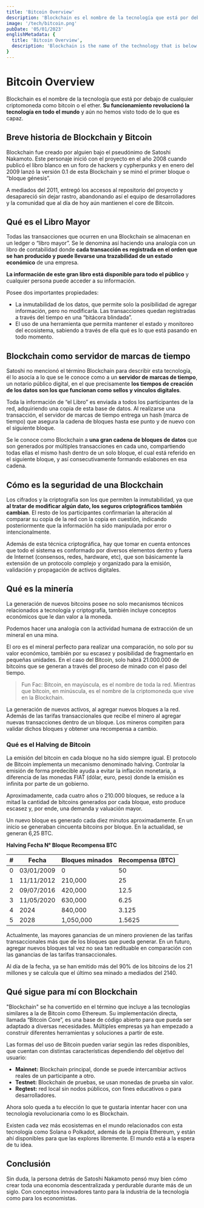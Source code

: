 ```yaml
---
title: 'Bitcoin Overview'
description: 'Blockchain es el nombre de la tecnología que está por debajo de cualquier criptomoneda como bitcoin o el ether. Su funcionamiento revolucionó la tecnología en todo el mundo y aún no hemos visto todo de lo que es capaz.'
image: '/tech/bitcoin.png'
pubDate: '05/01/2023'
englishMetadata: {
  title: 'Bitcoin Overview',
  description: 'Blockchain is the name of the technology that is below any cryptocurrency such as bitcoin or ether. Its operation revolutionized technology around the world and we have not yet seen everything it is capable of.'
}
---
```


# Bitcoin Overview

Blockchain es el nombre de la tecnología que está por debajo de cualquier criptomoneda como bitcoin o el ether. **Su funcionamiento revolucionó la tecnología en todo el mundo** y aún no hemos visto todo de lo que es capaz.

## Breve historia de Blockchain y Bitcoin

Blockchain fue creado por alguien bajo el pseudónimo de Satoshi Nakamoto. Este personaje inició con el proyecto en el año 2008 cuando publicó el libro blanco en un foro de hackers y cypherpunks y en enero del 2009 lanzó la versión 0.1 de esta Blockchain y se minó el primer bloque o “bloque génesis”.

A mediados del 2011, entregó los accesos al repositorio del proyecto y desapareció sin dejar rastro, abandonando así el equipo de desarrolladores y la comunidad que al día de hoy aún mantienen el core de Bitcoin.

## Qué es el Libro Mayor

Todas las transacciones que ocurren en una Blockchain se almacenan en un ledger o “libro mayor”. Se le denomina así haciendo una analogía con un libro de contabilidad donde **cada transacción es registrada en el orden que se han producido y puede llevarse una trazabilidad de un estado económico** de una empresa.

**La información de este gran libro está disponible para todo el público** y cualquier persona puede acceder a su información.

Posee dos importantes propiedades:

- La inmutabilidad de los datos, que permite solo la posibilidad de agregar información, pero no modificarla. Las transacciones quedan registradas a través del tiempo en una “bitácora blindada”.
- El uso de una herramienta que permita mantener el estado y monitoreo del ecosistema, sabiendo a través de ella qué es lo que está pasando en todo momento.

## Blockchain como servidor de marcas de tiempo

Satoshi no mencionó el término Blockchain para describir esta tecnología, él lo asocia a lo que se le conoce como a un **servidor de marcas de tiempo**, un notario público digital, en el que precisamente **los tiempos de creación de los datos son los que funcionan como sellos y vínculos digitales**.

Toda la información de “el Libro” es enviada a todos los participantes de la red, adquiriendo una copia de esta base de datos. Al realizarse una transacción, el servidor de marcas de tiempo entrega un hash (marca de tiempo) que asegura la cadena de bloques hasta ese punto y de nuevo con el siguiente bloque.

Se le conoce como Blockchain a **una gran cadena de bloques de datos** que son generados por múltiples transacciones en cada uno, compartiendo todas ellas el mismo hash dentro de un solo bloque, el cual está referido en el siguiente bloque, y así consecutivamente formando eslabones en esa cadena.

## Cómo es la seguridad de una Blockchain

Los cifrados y la criptografía son los que permiten la inmutabilidad, ya que **al tratar de modificar algún dato, los seguros criptográficos también cambian**. El resto de los participantes confirmarían la alteración al comparar su copia de la red con la copia en cuestión, indicando posteriormente que la información ha sido manipulada por error o intencionalmente.

Además de esta técnica criptográfica, hay que tomar en cuenta entonces que todo el sistema es conformado por diversos elementos dentro y fuera de Internet (consensos, redes, hardware, etc), que son básicamente la extensión de un protocolo complejo y organizado para la emisión, validación y propagación de activos digitales.

## Qué es la minería

La generación de nuevos bitcoins posee no solo mecanismos técnicos relacionados a tecnología y criptografía, también incluye conceptos económicos que le dan valor a la moneda.

Podemos hacer una analogía con la actividad humana de extracción de un mineral en una mina.

El oro es el mineral perfecto para realizar una comparación, no solo por su valor económico, también por su escasez y posibilidad de fragmentarlo en pequeñas unidades. En el caso del Bitcoin, solo habrá 21.000.000 de bitcoins que se generan a través del proceso de minado con el paso del tiempo.

> Fun Fac: Bitcoin, en mayúscula, es el nombre de toda la red. Mientras que bitcoin, en minúscula, es el nombre de la criptomoneda que vive en la Blockchain.

La generación de nuevos activos, al agregar nuevos bloques a la red. Además de las tarifas transaccionales que recibe el minero al agregar nuevas transacciones dentro de un bloque. Los mineros compiten para validar dichos bloques y obtener una recompensa a cambio.

### Qué es el Halving de Bitcoin

La emisión del bitcoin en cada bloque no ha sido siempre igual. El protocolo de Bitcoin implementa un mecanismo denominado halving. Controlar la emisión de forma predecible ayuda a evitar la inflación monetaria, a diferencia de las monedas FIAT (dólar, euro, peso) donde la emisión es infinita por parte de un gobierno.

Aproximadamente, cada cuatro años o 210.000 bloques, se reduce a la mitad la cantidad de bitcoins generados por cada bloque, esto produce escasez y, por ende, una demanda y valuación mayor.

Un nuevo bloque es generado cada diez minutos aproximadamente. En un inicio se generaban cincuenta bitcoins por bloque. En la actualidad, se generan 6,25 BTC.

**Halving	Fecha	N° Bloque	Recompensa BTC**

| #   | Fecha       | Bloques minados | Recompensa (BTC) |
|-----|-------------|-----------------|------------------|
| 0   | 03/01/2009  | 0               | 50               |
| 1   | 11/11/2012  | 210,000         | 25               |
| 2   | 09/07/2016  | 420,000         | 12.5             |
| 3   | 11/05/2020  | 630,000         | 6.25             |
| 4   | 2024        | 840,000         | 3.125            |
| 5   | 2028        | 1,050,000       | 1.5625           |

Actualmente, las mayores ganancias de un minero provienen de las tarifas transaccionales más que de los bloques que pueda generar. En un futuro, agregar nuevos bloques tal vez no sea tan redituable en comparación con las ganancias de las tarifas transaccionales.

Al día de la fecha, ya se han emitido más del 90% de los bitcoins de los 21 millones y se calcula que el último sea minado a mediados del 2140.

## Qué sigue para mí con Blockchain

"Blockchain" se ha convertido en el término que incluye a las tecnologías similares a la de Bitcoin como Ethereum. Su implementación directa, llamada “Bitcoin Core”, es una base de código abierto para que pueda ser adaptado a diversas necesidades. Múltiples empresas ya han empezado a construir diferentes herramientas y soluciones a partir de este.

Las formas del uso de Bitcoin pueden variar según las redes disponibles, que cuentan con distintas características dependiendo del objetivo del usuario:

- **Mainnet:** Blockchain principal, donde se puede intercambiar activos reales de un participante a otro.
- **Testnet:** Blockchain de pruebas, se usan monedas de prueba sin valor.
- **Regtest:** red local sin nodos públicos, con fines educativos o para desarrolladores.

Ahora solo queda a tu elección lo que te gustaría intentar hacer con una tecnología revolucionaria como lo es Blockchain.

Existen cada vez más ecosistemas en el mundo relacionados con esta tecnología como Solana o Polkadot, además de la propia Ethereum, y están ahí disponibles para que las explores libremente. El mundo está a la espera de tu idea.

## Conclusión

Sin duda, la persona detrás de Satoshi Nakamoto pensó muy bien cómo crear toda una economía descentralizada y perdurable durante más de un siglo. Con conceptos innovadores tanto para la industria de la tecnología como para los economistas.
